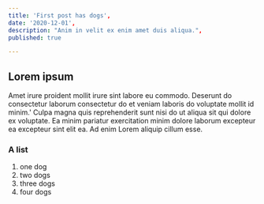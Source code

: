 ```yaml
---
title: 'First post has dogs',
date: '2020-12-01',
description: "Anim in velit ex enim amet duis aliqua.",
published: true

---
```


## Lorem ipsum

Amet irure proident mollit irure sint labore eu commodo. 
Deserunt do consectetur laborum consectetur do et veniam laboris do voluptate mollit id minim.'
Culpa magna quis reprehenderit sunt nisi do ut aliqua sit qui dolore ex voluptate. Ea minim pariatur exercitation minim dolore laborum excepteur ea excepteur sint elit ea. Ad enim Lorem aliquip cillum esse.

### A list
1.  one dog
2.  two dogs
3.  three dogs
4.  four dogs
